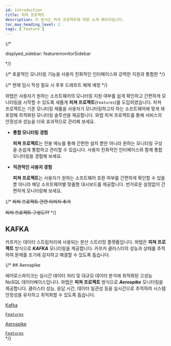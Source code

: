 ```yaml
---
id: introduction
title: 피쳐 프로젝트
description: 이 문서는 피쳐 프로젝트에 대한 소개 페이지입니다.
toc_max_heading_level: 2
tags: [ Feature ]
---
```



{/* 

displyed_sidebar: featuremonitorSidebar 

*/}

{/* 포괄적인 모니터링 기능을 사용자 친화적인 인터페이스와 강력한 지원과 통합한 */}

{/* 현재 임시 작성 필요 시 추후 드래프트 해제 예정 */}

와탭은 사용자가 원하는 소프트웨어의 모니터링 지원 여부를 쉽게 확인하고 간편하게 모니터링을 시작할 수 있도록 새롭게 **피쳐 프로젝트**(<code class='Features'>Features</code>)를 도입하였습니다. 피쳐 프로젝트는 기존 모니터링 제품을 사용자가 모니터링하고자 하는 소프트웨어에 맞게 재포장해 최적화된 모니터링 솔루션을 제공합니다. 와탭 피쳐 프로젝트를 통해 서비스의 안정성과 성능을 더욱 효과적으로 관리해 보세요. 

* **통합 모니터링 경험**

  **피쳐 프로젝트**는 전용 메뉴를 통해 간편한 설치 뿐만 아니라 원하는 모니터링 구성을 손쉽게 통합하고 관리할 수 있습니다. 사용자 친화적인 인터페이스와 함께 통합 모니터링을 경험해 보세요. 

* **직관적인 사용자 경험**

  **피쳐 프로젝트**는 사용자가 원하는 소프트웨어 호환 여부를 간편하게 확인할 수 있을 뿐 아니라 해당 소프트웨어별 맞춤형 대시보드를 제공합니다. 번거로운 설정없이 간편하게 모니터링해 보세요. 

{/* ~~피쳐 프로젝트 관련 이미지 추가~~

~~피쳐 프로젝트 구성도??~~ */}

## KAFKA

카프카는 데이터 스트림처리에 사용되는 분산 스트리밍 플랫폼입니다. 와탭은 **피쳐 프로젝트** 방식으로 ***KAFKA*** 모니터링을 제공합니다. 카프카 클러스터의 성능과 상태를 추적하여 문제를 조기에 감지하고 해결할 수 있도록 돕습니다.

{/* ## Aerospike 

에어로스파이크는 실시간 데이터 처리 및 대규모 데이터 분석에 최적화된 고성능 NoSQL 데이터베이스입니다. 와탭은 **피쳐 프로젝트** 방식으로 ***Aerospike*** 모니터링을 제공합니다. 클러스터 성능, 응답 시간, 데이터 일관성 등을 실시간으로 추적하여 시스템 안정성을 유지하고 최적화할 수 있도록 돕습니다. 


<div class='flex-container-s features'>

<a href='kafka-introduction'>
<div class='apm-agent'>
<div class='logo'>
<LinkImage img='index-icon/product-kafka-l.svg' desc='kafka' />
</div>
<div class='int'>
<p>Kafka</p>
<code class='Features'>Features</code>
</div>
</div>
</a>

<a href='introduction'>
<div class='apm-agent'>
<div class='logo'>
<LinkImage img='index-icon/product-aero-l-temp.svg' desc='aerospike' />
</div>
<div class='int'>
<p>Aerospike</p>
<code class='Features'>Features</code>
</div>
</div>
</a>

</div> */}

<DocCardList/>